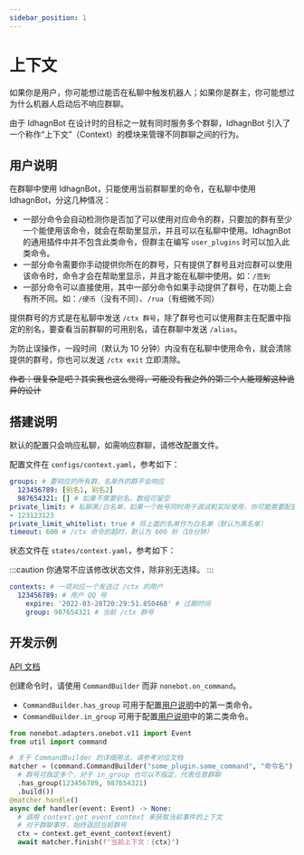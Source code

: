 ```yaml
---
sidebar_position: 1
---
```


# 上下文
如果你是用户，你可能想过能否在私聊中触发机器人；如果你是群主，你可能想过为什么机器人启动后不响应群聊。

由于 IdhagnBot 在设计时的目标之一就有同时服务多个群聊，IdhagnBot 引入了一个称作“上下文”（Context）的模块来管理不同群聊之间的行为。

## 用户说明
在群聊中使用 IdhagnBot，只能使用当前群聊里的命令，在私聊中使用 IdhagnBot，分这几种情况：

* 一部分命令会自动检测你是否加了可以使用对应命令的群，只要加的群有至少一个能使用该命令，就会在帮助里显示，并且可以在私聊中使用。IdhagnBot 的通用插件中并不包含此类命令，但群主在编写 `user_plugins` 时可以加入此类命令。
* 一部分命令需要你手动提供你所在的群号，只有提供了群号且对应群可以使用该命令时，命令才会在帮助里显示，并且才能在私聊中使用。如：<PlaceholderLink href="/docs/guide/plugins/sign">`/签到`</PlaceholderLink>
* 一部分命令可以直接使用，其中一部分命令如果手动提供了群号，在功能上会有所不同。如：<PlaceholderLink href="/docs/guide/plugins/coin">`/硬币`</PlaceholderLink>（没有不同）、<PlaceholderLink href="/docs/guide/plugins/petpet_v2">`/rua`</PlaceholderLink>（有细微不同）

提供群号的方式是在私聊中发送 `/ctx 群号`，除了群号也可以使用群主在配置中指定的别名，要查看当前群聊的可用别名，请在群聊中发送 `/alias`。

为防止误操作，一段时间（默认为 10 分钟）内没有在私聊中使用命令，就会清除提供的群号，你也可以发送 `/ctx exit` 立即清除。

~~作者：很复杂是吧？其实我也这么觉得，可能没有我之外的第二个人能理解这种诡异的设计~~

## 搭建说明
默认的配置只会响应私聊，如需响应群聊，请修改配置文件。

配置文件在 `configs/context.yaml`，参考如下：
```yaml
groups: # 要响应的所有群，名单外的群不会响应
  123456789: [别名1, 别名2]
  987654321: [] # 如果不需要别名，数组可留空
private_limit: # 私聊黑/白名单，如果一个帐号同时用于调试和实际使用，你可能需要配置这个功能
- 123123123
private_limit_whitelist: true # 将上面的名单作为白名单（默认为黑名单）
timeout: 600 # /ctx 命令的超时，默认为 600 秒（10分钟）
```

状态文件在 `states/context.yaml`，参考如下：

:::caution
你通常不应该修改状态文件，除非别无选择。
:::
```yaml
contexts: # 一项对应一个发送过 /ctx 的用户
  123456789: # 用户 QQ 号
    expire: '2022-03-28T20:29:51.850468' # 过期时间
    group: 987654321 # 当前 /ctx 群号
```

## 开发示例
[API 文档](/docs/api/util.context)

创建命令时，请使用 `CommandBuilder` 而非 `nonebot.on_command`。

* `CommandBuilder.has_group` 可用于配置[用户说明](#用户说明)中的第一类命令。
* `CommandBuilder.in_group` 可用于配置[用户说明](#用户说明)中的第二类命令。

```python
from nonebot.adapters.onebot.v11 import Event
from util import command

# 关于 CommandBuilder 的详细用法，请参考对应文档
matcher = (command.CommandBuilder("some_plugin.some_command", "命令名")
  # 群号可指定多个，对于 in_group 也可以不指定，代表任意群聊
  .has_group(123456789, 987654321)
  .build())
@matcher.handle()
async def handler(event: Event) -> None:
  # 调用 context.get_event_context 来获取当前事件的上下文
  # 对于群聊事件，始终返回当前群号
  ctx = context.get_event_context(event)
  await matcher.finish(f"当前上下文：{ctx}")
```
